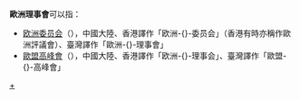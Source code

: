 '''歐洲理事會'''可以指：
* [[欧洲委员会|欧洲委员会]]（{{lang-en|Council of Europe}}），中國大陸、香港譯作「欧洲-{}-委员会」（香港有時亦稱作歐洲評議會）、臺灣譯作「歐洲-{}-理事會」
* [[歐盟高峰會|歐盟高峰會]]（{{lang-en|European Council}}），中國大陸、香港譯作「欧洲-{}-理事会」、臺灣譯作「歐盟-{}-高峰會」

{{disambiguation|Cat=五字组织机构消歧义}}

[[Category:欧洲国家政府间组织|+]]